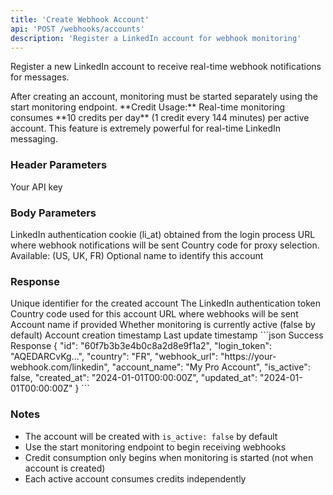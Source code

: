 ```yaml
---
title: 'Create Webhook Account'
api: 'POST /webhooks/accounts'
description: 'Register a LinkedIn account for webhook monitoring'
---
```


Register a new LinkedIn account to receive real-time webhook notifications for messages.

<Note>
  After creating an account, monitoring must be started separately using the start monitoring endpoint.
</Note>

<Warning>
  **Credit Usage:** Real-time monitoring consumes **10 credits per day** (1 credit every 144 minutes) per active account. This feature is extremely powerful for real-time LinkedIn messaging.
</Warning>

### Header Parameters

<ParamField header="x-api-key" type="string" required>
  Your API key
</ParamField>

### Body Parameters

<ParamField body="login_token" type="string" required>
  LinkedIn authentication cookie (li_at) obtained from the login process
</ParamField>

<ParamField body="webhook_url" type="string" required>
  URL where webhook notifications will be sent
</ParamField>

<ParamField body="country" type="string" default="FR">
  Country code for proxy selection. Available: (US, UK, FR)
</ParamField>

<ParamField body="account_name" type="string">
  Optional name to identify this account
</ParamField>

### Response

<ResponseField name="id" type="string">
  Unique identifier for the created account
</ResponseField>

<ResponseField name="login_token" type="string">
  The LinkedIn authentication token
</ResponseField>

<ResponseField name="country" type="string">
  Country code used for this account
</ResponseField>

<ResponseField name="webhook_url" type="string">
  URL where webhooks will be sent
</ResponseField>

<ResponseField name="account_name" type="string">
  Account name if provided
</ResponseField>

<ResponseField name="is_active" type="boolean">
  Whether monitoring is currently active (false by default)
</ResponseField>

<ResponseField name="created_at" type="string">
  Account creation timestamp
</ResponseField>

<ResponseField name="updated_at" type="string">
  Last update timestamp
</ResponseField>

<ResponseExample>
```json Success Response
{
  "id": "60f7b3b3e4b0c8a2d8e9f1a2",
  "login_token": "AQEDARCvKg...",
  "country": "FR",
  "webhook_url": "https://your-webhook.com/linkedin",
  "account_name": "My Pro Account",
  "is_active": false,
  "created_at": "2024-01-01T00:00:00Z",
  "updated_at": "2024-01-01T00:00:00Z"
}
```
</ResponseExample>

### Notes
- The account will be created with `is_active: false` by default
- Use the start monitoring endpoint to begin receiving webhooks
- Credit consumption only begins when monitoring is started (not when account is created)
- Each active account consumes credits independently
